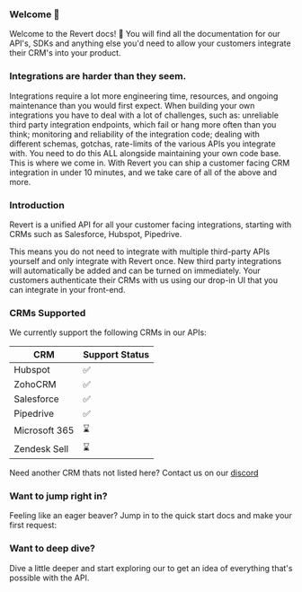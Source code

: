 ### Welcome 👋

Welcome to the Revert docs! 👋 You will find all the documentation for our API's, SDKs and anything else you'd need to allow your customers integrate their CRM's into your product.

### Integrations are harder than they seem.

Integrations require a lot more engineering time, resources, and ongoing maintenance than you would first expect.
When building your own integrations you have to deal with a lot of challenges, such as: unreliable third party integration endpoints, which fail or hang more often than you think; monitoring and reliability of the integration code; dealing with different schemas, gotchas, rate-limits of the various APIs you integrate with.
You need to do this ALL alongside maintaining your own code base.
This is where we come in. With Revert you can ship a customer facing CRM integration in under 10 minutes, and we take care of all of the above and more.

### Introduction

Revert is a unified API for all your customer facing integrations, starting with CRMs such as Salesforce, Hubspot, Pipedrive.

This means you do not need to integrate with multiple third-party APIs yourself and only integrate with Revert once. New third party integrations will automatically be added and can be turned on immediately.
Your customers authenticate their CRMs with us using our drop-in UI that you can integrate in your front-end.

### CRMs Supported

We currently support the following CRMs in our APIs:

| CRM           | Support Status |
| ------------- | -------------- |
| Hubspot       | ✅             |
| ZohoCRM       | ✅             |
| Salesforce    | ✅             |
| Pipedrive     | ✅             |
| Microsoft 365 | ⌛             |
| Zendesk Sell  | ⌛             |

Need another CRM thats not listed here? Contact us on our [discord](https://discord.gg/q5K5cRhymW)

### Want to jump right in?

Feeling like an eager beaver? Jump in to the quick start docs and make your first request:

<Cards center>
    <Card title="Quick Start" href="/quick-start" />
</Cards>

### Want to deep dive?

Dive a little deeper and start exploring our to get an idea of everything that's possible with the API.

<Cards center>
    <Card title="API Reference" href="/api-reference" />
</Cards>
